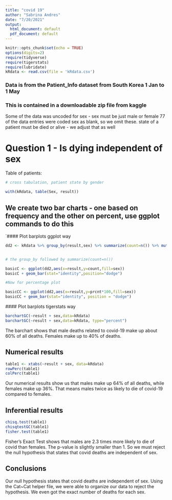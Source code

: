 ```yaml
---
title: "covid 19"
author: "Sabrina Andres"
date: "7/20/2021"
output:
  html_document: default
  pdf_document: default
---
```


```r
knitr::opts_chunk$set(echo = TRUE)
options(digits=2)
require(tidyverse)
require(tigerstats)
require(lubridate)
kRdata <- read.csv(file = 'kRdata.csv')
```
### Data is from the Patient_Info dataset from South Korea 1 Jan to 1 May 
### This is contained in a downloadable zip file from kaggle

Some of the data was uncoded for sex - sex must be just male or female
77 of the data entries were coded sex  as blank, so we omit these.
state of a patient must be died or alive - we adjust that as well   
  
# Question 1 - Is dying independent of sex




Table of patients:
```r

# cross tabulation, patient state by gender

with(kRdata, table(Sex, result))

```

## We create two bar charts - one based on frequency and the other on percent, use ggplot commands to do this

`#### Plot barplots ggplot way

```r
dd2 <- kRdata %>% group_by(result,sex) %>% summarize(count=n()) %>% mutate(prcnt=count/sum(count))


# the group_by followed by summarize(count=n())

basicC <- ggplot(dd2,aes(x=result,y=count,fill=sex))
basicC + geom_bar(stat="identity",position="dodge")

#Now for percentage plot

basicCC <- ggplot(dd2,aes(x=result,y=prcnt*100,fill=sex)) 
basicCC + geom_bar(stat="identity", position = "dodge")
```

 #### Plot barplots tigerstats way

```r
barchartGC(~result + sex,data=kRdata)
barchartGC(~result + sex,data=kRdata, type="percent")

``` 

The barchart shows that male deaths related to covid-19 make up about 60% of all deaths. Females make up to 40% of deaths.

## Numerical results

```r
table1 <- xtabs(~result + sex, data=kRdata)
rowPerc(table1)
colPerc(table1)
```

Our numerical results show us that males make up 64% of all deaths, while females make up 36%. That means males twice as likely to die of covid-19 compared to females.

## Inferential results 

```r
chisq.test(table1)
chisqtestGC(table1)
fisher.test(table1)
```

Fisher's Exact Test shows that males are 2.3 times more likely to die of covid than females. The p-value is slightly smaller than 1. So we must reject the null hypothesis that states that covid deaths are independent of sex.

## Conclusions

Our null hypothesis states that covid deaths are independent of sex. Using the Cat~Cat helper file, we were able to organize our data to reject the hypothesis. We even got the exact number of deaths for each sex.